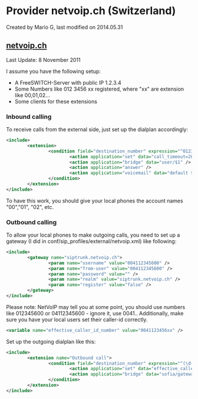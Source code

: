
# Provider netvoip.ch (Switzerland) 

 Created by  Mario G, last modified on 2014.05.31

## [netvoip.ch](http://netvoip.ch)

Last Update: 8 November 2011

I assume you have the following setup:

* A FreeSWITCH-Server with public IP 1.2.3.4
* Some Numbers like 012 3456 xx registered, where "xx" are extension like 00,01,02...
* Some clients for these extensions

### Inbound calling

To receive calls from the external side, just set up the dialplan accordingly:

```xml
<include>
        <extension>
                <condition field="destination_number" expression="^0123456(\d{2})$">
                        <action application="set" data="call_timeout=20" />
                        <action application="bridge" data="user/$1" />
                        <action application="answer" />
                        <action application="voicemail" data="default $${domain} $1" />
                </condition>
        </extension>
</include>
```

To have this work, you should give your local phones the account names "00","01", "02", etc.

### Outbound calling

To allow your local phones to make outgoing calls, you need to set up a gateway (I did in conf/sip\_profiles/external/netvoip.xml) like following:

```xml
<include>
        <gateway name="siptrunk.netvoip.ch">
                <param name="username" value="004112345600" />
                <param name="from-user" value="004112345600" />
                <param name="password" value="" />
                <param name="realm" value="siptrunk.netvoip.ch" />
                <param name="register" value="false" />
        </gateway>
</include>
```

Please note: NetVoIP may tell you at some point, you should use numbers like 012345600 or 04112345600 - ignore it, use 0041.. Additionally, make sure you have your local users set their caller-id correctly.

```xml
<variable name="effective_caller_id_number" value="0041123456xx" /> 
```

Set up the outgoing dialplan like this:

```xml
<include>
        <extension name="Outbound call">
                <condition field="destination_number" expression="^(\d{5,})$">
                        <action application="set" data="effective_callerid_number=004112345600" />
                        <action application="bridge" data="sofia/gateway/siptrunk.netvoip.ch/$1" />
                </condition>
        </extension>
</include> 
```


